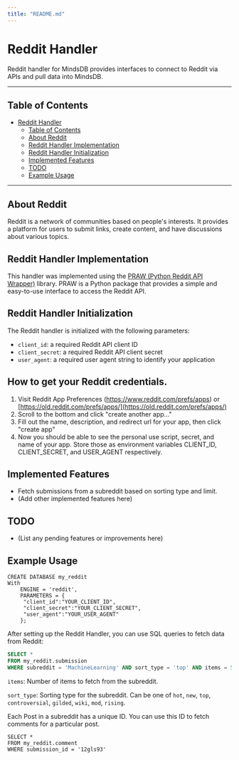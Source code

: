 ```yaml
---
title: "README.md"
---
```


# Reddit Handler

Reddit handler for MindsDB provides interfaces to connect to Reddit via APIs and pull data into MindsDB.

---

## Table of Contents

- [Reddit Handler](#reddit-handler)
  - [Table of Contents](#table-of-contents)
  - [About Reddit](#about-reddit)
  - [Reddit Handler Implementation](#reddit-handler-implementation)
  - [Reddit Handler Initialization](#reddit-handler-initialization)
  - [Implemented Features](#implemented-features)
  - [TODO](#todo)
  - [Example Usage](#example-usage)

---

## About Reddit

Reddit is a network of communities based on people's interests. It provides a platform for users to submit links, create content, and have discussions about various topics.

## Reddit Handler Implementation

This handler was implemented using the [PRAW (Python Reddit API Wrapper)](https://praw.readthedocs.io/en/latest/) library. PRAW is a Python package that provides a simple and easy-to-use interface to access the Reddit API.

## Reddit Handler Initialization

The Reddit handler is initialized with the following parameters:

- `client_id`: a required Reddit API client ID
- `client_secret`: a required Reddit API client secret
- `user_agent`: a required user agent string to identify your application

## How to get your Reddit credentials.

1. Visit Reddit App Preferences (https://www.reddit.com/prefs/apps) or [https://old.reddit.com/prefs/apps/](https://old.reddit.com/prefs/apps/)
2. Scroll to the bottom and click "create another app..."
3. Fill out the name, description, and redirect url for your app, then click "create app"
4. Now you should be able to see the personal use script, secret, and name of your app. Store those as environment variables CLIENT_ID, CLIENT_SECRET, and USER_AGENT respectively.

## Implemented Features

- Fetch submissions from a subreddit based on sorting type and limit.
- (Add other implemented features here)

## TODO

- (List any pending features or improvements here)

## Example Usage
```
CREATE DATABASE my_reddit
With 
    ENGINE = 'reddit',
    PARAMETERS = {
     "client_id":"YOUR_CLIENT_ID",
     "client_secret":"YOUR_CLIENT_SECRET",
     "user_agent":"YOUR_USER_AGENT"
    };
```

After setting up the Reddit Handler, you can use SQL queries to fetch data from Reddit:

```sql
SELECT *
FROM my_reddit.submission
WHERE subreddit = 'MachineLearning' AND sort_type = 'top' AND items = 5;
```

`items`: Number of items to fetch from the subreddit.

`sort_type`: Sorting type for the subreddit. Can be one of `hot`, `new`, `top`, `controversial`, `gilded`, `wiki`, `mod`, `rising`.

Each Post in a subreddit has a unique ID. You can use this ID to fetch comments for a particular post.

```
SELECT *
FROM my_reddit.comment
WHERE submission_id = '12gls93'
```